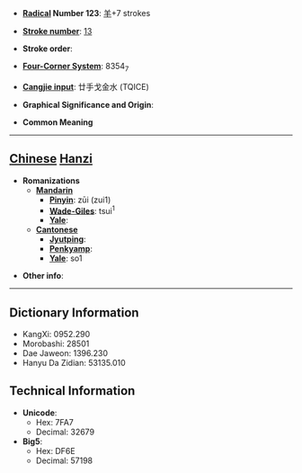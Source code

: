 * '''[[Wiktionary:Chinese radical index| Radical]] Number 123''': [[Wiktionary:Chinese radical index 羊|羊]]+7 strokes

* '''[[Wiktionary:Chinese total strokes index|Stroke number]]''': [[Wiktionary:Chinese total strokes index 13|13]]

* '''Stroke order''': 

* '''[[Wiktionary:Chinese four corner index|Four-Corner System]]''': 8354<sub>7</sub>

* '''[[Wiktionary:Chinese Cangjie index|Cangjie input]]''': 廿手戈金水 (TQICE)

* '''Graphical Significance and Origin''': 

* '''Common Meaning'''

----

== [[Chinese]] [[Hanzi]] ==

* '''Romanizations'''
** '''[[Mandarin]]'''
*** '''[[Pinyin]]''': zūi (zui1)
*** '''[[Wade-Giles]]''': tsui<sup>1</sup>
*** '''[[Yale]]''': 
** '''[[Cantonese]]'''
*** '''[[Jyutping]]''':
*** '''[[Penkyamp]]''': 
*** '''[[Yale]]''': so1

* '''Other info''': 

----

== Dictionary Information ==

* KangXi: 0952.290
* Morobashi: 28501
* Dae Jaweon: 1396.230
* Hanyu Da Zidian: 53135.010

== Technical Information ==

* '''Unicode''':
** Hex: 7FA7
** Decimal: 32679
* '''Big5''':
** Hex: DF6E
** Decimal: 57198
